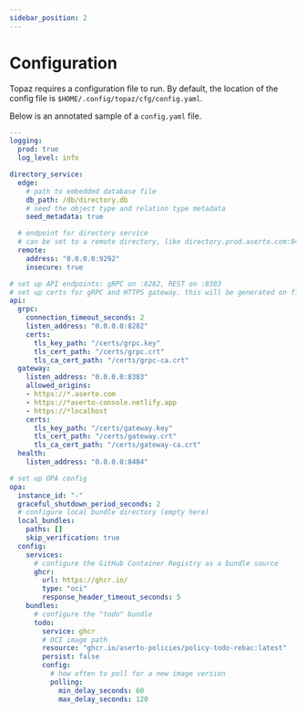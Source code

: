 ```yaml
---
sidebar_position: 2
---
```

# Configuration

Topaz requires a configuration file to run. By default, the location of the config file is `$HOME/.config/topaz/cfg/config.yaml`. 

Below is an annotated sample of a `config.yaml` file.

```yaml
---
logging:
  prod: true
  log_level: info

directory_service:
  edge:
    # path to embedded database file
    db_path: /db/directory.db
    # seed the object type and relation type metadata
    seed_metadata: true

  # endpoint for directory service
  # can be set to a remote directory, like directory.prod.aserto.com:8443
  remote:
    address: "0.0.0.0:9292"
    insecure: true

# set up API endpoints: gRPC on :8282, REST on :8383
# set up certs for gRPC and HTTPS gateway. this will be generated on first run.
api:
  grpc:
    connection_timeout_seconds: 2
    listen_address: "0.0.0.0:8282"
    certs:
      tls_key_path: "/certs/grpc.key"
      tls_cert_path: "/certs/grpc.crt"
      tls_ca_cert_path: "/certs/grpc-ca.crt"
  gateway:
    listen_address: "0.0.0.0:8383"
    allowed_origins:
    - https://*.aserto.com
    - https://*aserto-console.netlify.app
    - https://*localhost
    certs:
      tls_key_path: "/certs/gateway.key"
      tls_cert_path: "/certs/gateway.crt"
      tls_ca_cert_path: "/certs/gateway-ca.crt"
  health:
    listen_address: "0.0.0.0:8484"

# set up OPA config
opa:
  instance_id: "-"
  graceful_shutdown_period_seconds: 2
  # configure local bundle directory (empty here)
  local_bundles:
    paths: []
    skip_verification: true
  config:
    services:
      # configure the GitHub Container Registry as a bundle source
      ghcr:
        url: https://ghcr.io/
        type: "oci"
        response_header_timeout_seconds: 5
    bundles:
      # configure the "todo" bundle
      todo:
        service: ghcr
        # OCI image path
        resource: "ghcr.io/aserto-policies/policy-todo-rebac:latest"
        persist: false
        config:
          # how often to poll for a new image version
          polling:
            min_delay_seconds: 60
            max_delay_seconds: 120
```
